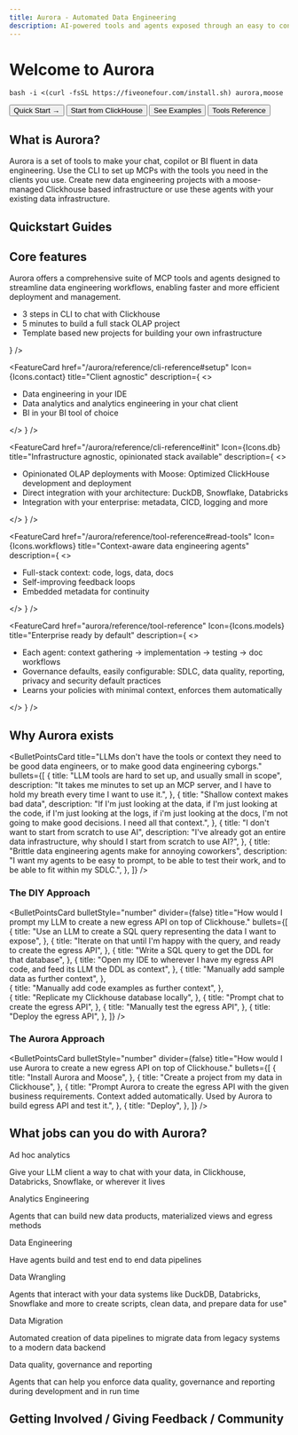 ```yaml
---
title: Aurora - Automated Data Engineering
description: AI-powered tools and agents exposed through an easy to configure MCP server for data engineering and infrastructure
---
```




# Welcome to Aurora

```
bash -i <(curl -fsSL https://fiveonefour.com/install.sh) aurora,moose
```

<div className="flex flex-col md:flex-row gap-4 my-8">
  <Link href="/aurora/quickstart">
    <Button variant="default">Quick Start →</Button>
  </Link>
  <Link href="/aurora/quickstart/clickhouse-chat">
    <Button variant="secondary">
      Start from ClickHouse
    </Button>
  </Link>
  <Link href="/templates">
    <Button variant="secondary">
      See Examples
    </Button>
  </Link>
  <Link href="/reference/tool-reference">
    <Button variant="outline">
      Tools Reference
    </Button>
  </Link>

</div>

## What is Aurora?

Aurora is a set of tools to make your chat, copilot or BI fluent in data engineering. Use the CLI to set up MCPs with the tools you need in the clients you use. Create new data engineering projects with a moose-managed Clickhouse based infrastructure or use these agents with your existing data infrastructure.

## Quickstart Guides

<FeatureGrid columns={3}>
  <FeatureCard
    href="/aurora/quickstart"
    Icon={Icons.api}
    title="Chat with Clickhouse"
    description="
    "
  />
  
  <FeatureCard
    href="/aurora/quickstart/clickhouse-proj#quickstart-analytics-engineering-project-from-clickhouse-playground-or-your-own-clickhouse-database"
    Icon={Icons.contact}
    title="Build analytics project from Clickhouse"
    description="
    "
  />
  
  <FeatureCard
    href="/aurora/quickstart/from-template#quickstart-new-complete-local-olap-project-from-template"
    Icon={Icons.db}
    title="Full stack OLAP project from Template"
    description="
    "
  />

</FeatureGrid>

## Core features
Aurora offers a comprehensive suite of MCP tools and agents designed to streamline data engineering workflows, enabling faster and more efficient deployment and management.

<FeatureGrid columns={1}>
  <FeatureCard
    href="/aurora/quickstart"
    Icon={Icons.api}
    title="CLI based deployment"
    description={
      <>
        <ul>
          <li>3 steps in CLI to chat with Clickhouse</li>
          <li>5 minutes to build a full stack OLAP project</li>
          <li>Template based new projects for building your own infrastructure</li>
        </ul>
      </>
    }
  />
  
  <FeatureCard
    href="/aurora/reference/cli-reference#setup"
    Icon={Icons.contact}
    title="Client agnostic"
    description={
      <>
        <ul>
          <li>Data engineering in your IDE</li>
          <li>Data analytics and analytics engineering in your chat client</li>
          <li>BI in your BI tool of choice</li>
        </ul>
      </>
    }
  />
  
  <FeatureCard
    href="/aurora/reference/cli-reference#init"
    Icon={Icons.db}
    title="Infrastructure agnostic, opinionated stack available"
    description={
      <>
        <ul>
          <li>Opinionated OLAP deployments with Moose: Optimized ClickHouse development and deployment</li>
          <li>Direct integration with your architecture: DuckDB, Snowflake, Databricks</li>
          <li>Integration with your enterprise: metadata, CICD, logging and more</li>
        </ul>
      </>
    }
  />

  <FeatureCard
    href="/aurora/reference/tool-reference#read-tools"
    Icon={Icons.workflows}
    title="Context-aware data engineering agents"
    description={
      <>
        <ul>
          <li>Full-stack context: code, logs, data, docs</li>
          <li>Self-improving feedback loops</li>
          <li>Embedded metadata for continuity</li>
        </ul>
      </>
    }
  />

  <FeatureCard
    href="aurora/reference/tool-reference"
    Icon={Icons.models}
    title="Enterprise ready by default"
    description={
      <>
        <ul>
          <li>Each agent: context gathering → implementation → testing → doc workflows</li>
          <li>Governance defaults, easily configurable: SDLC, data quality, reporting, privacy and security default practices</li>
          <li>Learns your policies with minimal context, enforces them automatically</li>
        </ul>
      </>
    }
  />

</FeatureGrid>

## Why Aurora exists

<BulletPointsCard
  title="LLMs don't have the tools or context they need to be good data engineers, or to make good data engineering cyborgs."
  bullets={[
    {
      title: "LLM tools are hard to set up, and usually small in scope",
      description: "It takes me minutes to set up an MCP server, and I have to hold my breath every time I want to use it.",
    },
    {
      title: "Shallow context makes bad data",
      description: "If I'm just looking at the data, if I'm just looking at the code, if I'm just looking at the logs, if i'm just looking at the docs, I'm not going to make good decisions. I need all that context.",
    },
    {
      title: "I don't want to start from scratch to use AI",
      description: "I've already got an entire data infrastructure, why should I start from scratch to use AI?",
    },
    {
      title: "Brittle data engineering agents make for annoying coworkers",
      description: "I want my agents to be easy to prompt, to be able to test their work, and to be able to fit within my SDLC.",
    },
  ]}
/>

### The DIY Approach

<BulletPointsCard
  bulletStyle="number"
  divider={false}
  title="How would I prompt my LLM to create a new egress API on top of Clickhouse."
  bullets={[
    {
      title: "Use an LLM to create a SQL query representing the data I want to expose",
    },
    {
      title: "Iterate on that until I'm happy with the query, and ready to create the egress API",
    },
    {
      title: "Write a SQL query to get the DDL for that database",
    },
    {
      title: "Open my IDE to wherever I have my egress API code, and feed its LLM the DDL as context",
    },
    {
      title: "Manually add sample data as further context",
    },   
    {
      title: "Manually add code examples as further context",
    },    
    {
      title: "Replicate my Clickhouse database locally",
    },
    {
      title: "Prompt chat to create the egress API",
    },
    {
      title: "Manually test the egress API",
    },
    {
      title: "Deploy the egress API",
    },
  ]}
/>

### The Aurora Approach

<BulletPointsCard
  bulletStyle="number"
  divider={false}
  title="How would I use Aurora to create a new egress API on top of Clickhouse."
  bullets={[
    {
      title: "Install Aurora and Moose",
    },
    {
      title: "Create a project from my data in Clickhouse",
    },
    {
      title: "Prompt Aurora to create the egress API with the given business requirements. Context added automatically. Used by Aurora to build egress API and test it.",
    },
    {
      title: "Deploy",
    },
  ]}
/>

## What jobs can you do with Aurora?

<div className="my-6 grid grid-cols-1 md:grid-cols-2 lg:grid-cols-3 gap-4">
  <div className="p-5 border border-border rounded-lg bg-muted/30">
    <p className="font-medium text-primary mb-2">Ad hoc analytics</p>
    <p className="text-muted-foreground text-sm">Give your LLM client a way to chat with your data, in Clickhouse, Databricks, Snowflake, or wherever it lives</p>
  </div>
  <div className="p-5 border border-border rounded-lg bg-muted/30">
    <p className="font-medium text-primary mb-2">Analytics Engineering</p>
    <p className="text-muted-foreground text-sm">Agents that can build new data products, materialized views and egress methods</p>
  </div>
  <div className="p-5 border border-border rounded-lg bg-muted/30">
    <p className="font-medium text-primary mb-2">Data Engineering</p>
    <p className="text-muted-foreground text-sm">Have agents build and test end to end data pipelines</p>
  </div>
  <div className="p-5 border border-border rounded-lg bg-muted/30">
    <p className="font-medium text-primary mb-2">Data Wrangling</p>
    <p className="text-muted-foreground text-sm">Agents that interact with your data systems like DuckDB, Databricks, Snowflake and more to create scripts, clean data, and prepare data for use"</p>
  </div>
  <div className="p-5 border border-border rounded-lg bg-muted/30">
    <p className="font-medium text-primary mb-2">Data Migration</p>
    <p className="text-muted-foreground text-sm">Automated creation of data pipelines to migrate data from legacy systems to a modern data backend</p>
  </div>
  <div className="p-5 border border-border rounded-lg bg-muted/30">
    <p className="font-medium text-primary mb-2">Data quality, governance and reporting</p>
    <p className="text-muted-foreground text-sm">Agents that can help you enforce data quality, governance and reporting during development and in run time</p>
  </div>
</div>

## Getting Involved / Giving Feedback / Community

<CTACards columns={3}>
  <CTACard
    title="Join our Slack"
    description="Join our community, we'd love to hear from you!"
    ctaLink="https://cal.com/team/514/talk-to-eng"
    ctaLabel="Talk to the Team"
    Icon={Icons.contact}
  />
  <CTACard
    title="Talk to the Aurora Team"
    description="We're always looking to improve Moose and would love to hear from you!"
    ctaLink="https://cal.com/team/514/talk-to-eng"
    ctaLabel="Talk to the Team"
    Icon={Icons.contact}
  />
  <CTACard
    title="GitHub"
    description="Star, check out the code, and contribute on GitHub"
    ctaLink="https://github.com/514-labs/moose"
    ctaLabel="GitHub"
    Icon={Icons.github}
  />

</CTACards>
